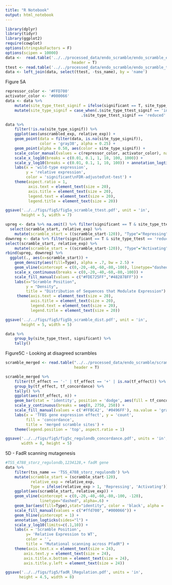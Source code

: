 ```yaml
---
title: "R Notebook"
output: html_notebook
---
```


```r
library(dplyr)
library(tidyr)
library(ggplot2)
require(cowplot)
options(stringsAsFactors = F)
options(scipen = 10000)
data <-  read.table('../../processed_data/endo_scramble/endo_scramble_expression_formatted_std.txt', 
                             header = T)
ttest <- read.table('../../processed_data/endo_scramble/endo_scramble_ttests.txt', header = T)
data <- left_join(data, select(ttest, -tss_name), by = 'name')
```

Figure 5A
```r
repressor_color <- '#FFD700'
activator_color <- '#000066'
data <- data %>% 
    mutate(site_type_ttest_signif = ifelse(significant == T, site_type_ttest, NA)) %>% 
    mutate(site_type_signif = case_when(.$site_type_ttest_signif == 'increased' ~ 'repressing',
                                 .$site_type_ttest_signif == 'reduced' ~ 'activating'))

data %>% 
    filter(!is.na(site_type_signif)) %>% 
    ggplot(aes(unscrambled_exp, relative_exp)) + 
    geom_point(data = filter(data, is.na(site_type_signif)), 
               color = 'gray38', alpha = 0.25) +
    geom_point(alpha = 0.50, aes(color = site_type_signif)) +
    scale_color_manual(values = c(repressor_color, activator_color), na.value = 'gray65') +
    scale_x_log10(breaks = c(0.01, 0.1, 1, 10, 100, 1000)) + 
    scale_y_log10(breaks = c(0.01, 0.1, 1, 10, 100)) + annotation_logticks() +
    labs(x = 'wild-type expression',
         y = 'relative expression',
         color = 'significant\nFDR-adjusted\nt-test') +
    theme(aspect.ratio = 1,
          axis.text = element_text(size = 20),
          axis.title = element_text(size = 20),
          legend.text = element_text(size = 20),
          legend.title = element_text(size = 20))

ggsave('../../figs/fig5/fig5a_scramble_ttest.pdf', unit = 'in', 
       height = 5, width = 7)
```

```r
upreg <- data %>% na.omit() %>% filter(significant == T & site_type_ttest == 'increased') %>%
  select(scramble_start, relative_exp) %>%
    mutate(scramble_start = ((scramble_start-120)), "Type"="Repressing")
downreg <- data %>% filter(significant == T & site_type_ttest == 'reduced') %>% 
select(scramble_start, relative_exp) %>%
    mutate(scramble_start = ((scramble_start-120)), "Type"="Activating")
rbind(upreg, downreg) %>%
  ggplot(., aes(x=scramble_start)) +
    geom_density(aes(fill=Type), alpha = .7, bw = 2.5) +
    geom_vline(xintercept = c(0,-20,-40,-60,-80,-100), linetype="dashed", alpha=.6) +
    scale_x_continuous(breaks = c(0,-20,-40,-60,-80,-100)) +
    scale_fill_manual(values = c("#FDE725FF","#482878FF")) +
    labs(x="Scramble Position",
         y = "Density", 
         title = "Distribution of Sequences that Modulate Expression") +
     theme(axis.text = element_text(size = 20),
           axis.title = element_text(size = 20),
           legend.text = element_text(size = 20),
           legend.title = element_text(size = 20))

ggsave('../../figs/fig5/fig5b_scramble_dist.pdf', unit = 'in', 
       height = 5, width = 5)
```

```r
data %>% 
    group_by(site_type_ttest, significant) %>% 
    tally()
```

Figure5C - Looking at disagreed scrambles

```r
scramble_merged <- read.table("../../processed_data/endo_scramble/scramble_merged_sites.txt", 
                              header = T)

scramble_merged %>% 
    filter(tf_effect == '-' | tf_effect == '+' | is.na(tf_effect)) %>%
    group_by(tf_effect, tf_concordance) %>% 
    tally() %>% 
    ggplot(aes(tf_effect, n)) +
    geom_bar(stat = 'identity', position = 'dodge', aes(fill = tf_concordance)) +
    scale_y_continuous(breaks = seq(0, 2750, 250)) +
    scale_fill_manual(values = c('#FFBC42', '#0496FF'), na.value = 'gray38') +
    labs(x = 'TFBS gene expression effect', y = 'count', 
         fill = 'concordance',
         title = 'merged scramble sites') +
    theme(legend.position = 'top', aspect.ratio = 1)

ggsave('../../figs/fig5/fig5c_regulondb_concordance.pdf', units = 'in',
       width = 8, height = 5)
```

5D - FadR scanning mutagenesis

```r
#TSS_4788_storz_regulondb,1234128,+ fadR gene
data %>% 
    filter(tss_name == 'TSS_4788_storz_regulondb') %>%
    mutate(scramble_start = (scramble_start-120),
           relative_exp = relative_exp,
           Type = ifelse(relative_exp > 1, 'Repressing', 'Activating')) %>% 
    ggplot(aes(scramble_start, relative_exp)) +
    geom_vline(xintercept = c(0,-20,-40,-60,-80,-100, -120),
               linetype="dashed", alpha=.6) +
    geom_bar(aes(fill=Type),stat="identity", color = 'black', alpha = .8) +
    scale_fill_manual(values = c("#ffd700", "#000066")) +
    geom_hline(yintercept = 1) +
    annotation_logticks(sides="l") +
    scale_y_log10(limits=c(.1,10)) +
    labs(x = 'Scramble Position',
         y= 'Relative Expression to WT',
         color = '',
         title = "Mutational scanning across PfadR") +
    theme(axis.text.x = element_text(size = 24), 
        axis.text.y = element_text(size = 24),
        axis.title.x.bottom = element_text(size = 24),
        axis.title.y.left = element_text(size = 24))

ggsave('../../figs/fig5/fadR_lRegulation.pdf', units = 'in',
      height = 4.5, width = 8)
```